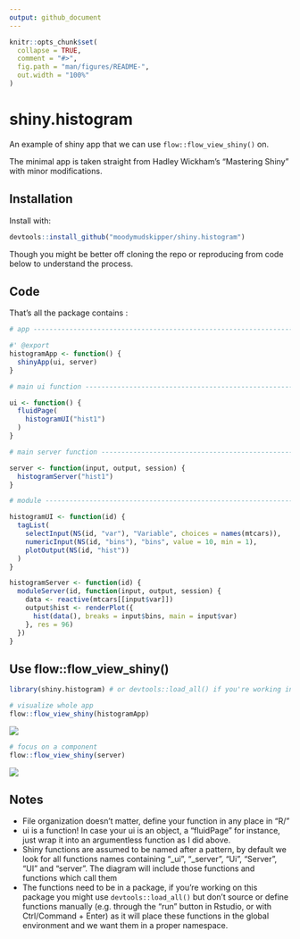 ```yaml
---
output: github_document
---
```


<!-- README.md is generated from README.Rmd. Please edit that file -->

```r
knitr::opts_chunk$set(
  collapse = TRUE,
  comment = "#>",
  fig.path = "man/figures/README-",
  out.width = "100%"
)
```

# shiny.histogram

An example of shiny app that we can use `flow::flow_view_shiny()` on.

The minimal app is taken straight from Hadley Wickham's "Mastering Shiny" with minor modifications.

## Installation

Install with:

``` r
devtools::install_github("moodymudskipper/shiny.histogram")
```

Though you might be better off cloning the repo or reproducing from code below 
to understand the process.

## Code

That's all the package contains : 

```r
# app --------------------------------------------------------------------------

#' @export
histogramApp <- function() {
  shinyApp(ui, server)
}

# main ui function -------------------------------------------------------------

ui <- function() {
  fluidPage(
    histogramUI("hist1")
  )
}

# main server function ---------------------------------------------------------

server <- function(input, output, session) {
  histogramServer("hist1")
}

# module -----------------------------------------------------------------------

histogramUI <- function(id) {
  tagList(
    selectInput(NS(id, "var"), "Variable", choices = names(mtcars)),
    numericInput(NS(id, "bins"), "bins", value = 10, min = 1),
    plotOutput(NS(id, "hist"))
  )
}

histogramServer <- function(id) {
  moduleServer(id, function(input, output, session) {
    data <- reactive(mtcars[[input$var]])
    output$hist <- renderPlot({
      hist(data(), breaks = input$bins, main = input$var)
    }, res = 96)
  })
}

```

## Use flow::flow_view_shiny()

```r
library(shiny.histogram) # or devtools::load_all() if you're working in the project

# visualize whole app
flow::flow_view_shiny(histogramApp)
```

![](man/figures/flow1.png)

```r
# focus on a component
flow::flow_view_shiny(server)
```

![](man/figures/flow2.png)

## Notes

* File organization doesn't matter, define your function in any place in "R/"
* ui is a function! In case your ui is an object, a "fluidPage" for instance, just
 wrap it into an argumentless function as I did above.
* Shiny functions are assumed to be named after a pattern, by default we look for all
 functions names containing "_ui", "_server", "Ui", "Server", "UI" and "server".
 The diagram will include those functions and functions which call them
* The functions need to be in a package, if you're working on this package
  you might use `devtools::load_all()` but don't source or define functions
  manually (e.g. through the "run" button in Rstudio, or with Ctrl/Command + Enter)
  as it will place these functions in the global environment and we want them
  in a proper namespace.



